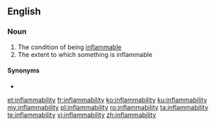 ==English==

===Noun===
{{en-noun|~|inflammabilities}}

# The condition of being [[inflammable]]
# The extent to which something is inflammable

====Synonyms====
* {{l|en|flammability}}

[[et:inflammability]]
[[fr:inflammability]]
[[ko:inflammability]]
[[ku:inflammability]]
[[my:inflammability]]
[[pl:inflammability]]
[[ro:inflammability]]
[[ta:inflammability]]
[[te:inflammability]]
[[vi:inflammability]]
[[zh:inflammability]]